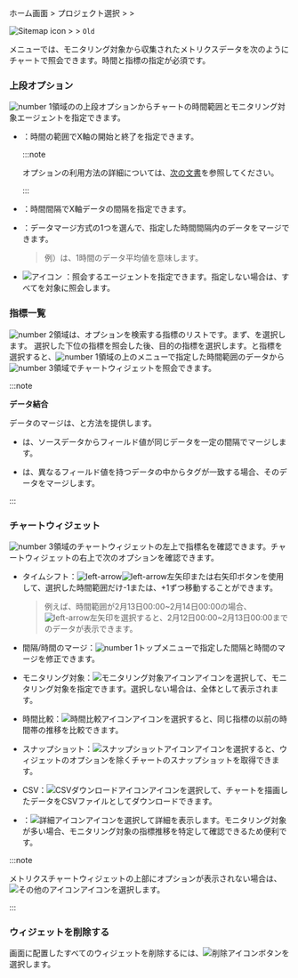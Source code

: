 <InDoc product='browser'>

ホーム画面 &gt; プロジェクト選択 &gt; <Cmdname sid="side_analysis" className="uitext" /> &gt; <Cmdname sid="side_counter" className="uitext" />

</InDoc>

<InDoc product="java,php,python,nodejs,dotnet,golang,kubernetes">

![Sitemap icon](/img/ic-sitemap.svg) <Cmdname sid="sitemap" className="uitext" /> &gt; <Cmdname sid="side_analysis" className="uitext" /> &gt; <Cmdname sid="side_counter" className="uitext" /> <code className="oldfunc">Old</code>

</InDoc>

<Cmdname sid="side_counter" className="uitext" />メニューでは、モニタリング対象から収集されたメトリクスデータを次のようにチャートで照会できます。時間と指標の指定が必須です。

<ImgLang img='metrics-chart-sv.png' desc='メトリクスチャート' />

### 上段オプション

![number 1](/img/number-01.png)領域の<Cmdname sid="side_counter" className="uitext" />の上段オプションからチャートの時間範囲とモニタリング対象エージェントを指定できます。

- <Cmdname sid="time" className="uitext" />：時間の範囲でX軸の開始と終了を指定できます。

  :::note

  <Cmdname sid="time" className="uitext" />オプションの利用方法の詳細については、[次の文書](usage-ui#timeselector)を参照してください。

  :::

- <Cmdname sid="interval" className="uitext" />：時間間隔でX軸データの間隔を指定できます。

- <Cmdname sid="time_merge" className="uitext" />：データマージ方式の1つを選んで、指定した時間間隔内のデータをマージできます。

  > 例）<Cmdname sid="merge_avg" className="uitext" />は、1時間のデータ平均値を意味します。

- ![アイコン](/img/ic-pageview.svg) <Cmdname sid="agent" className="uitext" />：照会するエージェントを指定できます。指定しない場合は、すべてを対象に照会します。

### 指標一覧

![number 2](/img/number-02.png)領域は、オプションを検索する指標のリストです。まず、<Cmdname sid="category" className="uitext" />を選択します。 選択した<Cmdname sid="category" className="uitext" />下位の指標を照会した後、目的の指標を選択します。<Cmdname sid="category" className="uitext" />と指標を選択すると、![number 1](/img/number-01.png)領域の上のメニューで指定した時間範囲のデータから![number 3](/img/number-03.png)領域でチャートウィジェットを照会できます。

:::note 

**データ結合**

データのマージは、<Cmdname sid="object_merge" className="uitext" />と<Cmdname sid="time_merge" className="uitext" />方法を提供します。

- <Cmdname sid="time_merge" className="uitext" />は、ソースデータからフィールド値が同じデータを一定の間隔でマージします。

- <Cmdname sid="object_merge" className="uitext" />は、異なるフィールド値を持つデータの中からタグが一致する場合、そのデータをマージします。

:::

### チャートウィジェット

![number 3](/img/number-03.png)領域のチャートウィジェットの左上で指標名を確認できます。チャートウィジェットの右上で次のオプションを確認できます。

<ImgLang img='metrics-chart-cpu-widget-upper.png' desc='メトリッチャートウィジェットの上位' />

- タイムシフト：![left-arrow](/img/ic-caret-left.svg)![left-arrow](/img/ic-caret-right.svg)左矢印または右矢印ボタンを使用して、選択した時間範囲だけ-1または、+1ずつ移動することができます。 

  > 例えば、時間範囲が2月13日00:00\~2月14日00:00の場合、![left-arrow](/img/ic-caret-left.svg)左矢印を選択すると、2月12日00:00\~2月13日00:00までのデータが表示できます。

- 間隔/時間のマージ：![number 1](/img/number-01.png)トップメニューで指定した間隔と時間のマージを修正できます。

- モニタリング対象：![モニタリング対象アイコン](/img/ic-filter-bl.svg)アイコンを選択して、モニタリング対象を指定できます。選択しない場合は、全体として表示されます。

- 時間比較：![時間比較アイコン](/img/ic-hourgalss.svg)アイコンを選択すると、同じ指標の以前の時間帯の推移を比較できます。

- スナップショット：![スナップショットアイコン](/img/ic-camera.svg)アイコンを選択すると、ウィジェットのオプションを除くチャートのスナップショットを取得できます。

- CSV：![CSVダウンロードアイコン](/img/ico-csv.svg)アイコンを選択して、チャートを描画したデータをCSVファイルとしてダウンロードできます。

- <Cmdname sid="detail" className="uitext" />：![詳細アイコン](/img/ico-detail.svg)アイコンを選択して詳細を表示します。モニタリング対象が多い場合、モニタリング対象の指標推移を特定して確認できるため便利です。

:::note

メトリクスチャートウィジェットの上部にオプションが表示されない場合は、![その他のアイコン](/img/ico-more.svg)アイコンを選択します。

:::

### ウィジェットを削除する

画面に配置したすべてのウィジェットを削除するには、![削除アイコン](/img/ico-trash.svg)<Cmdname sid="BTN06884" className="uitext" />ボタンを選択します。 
